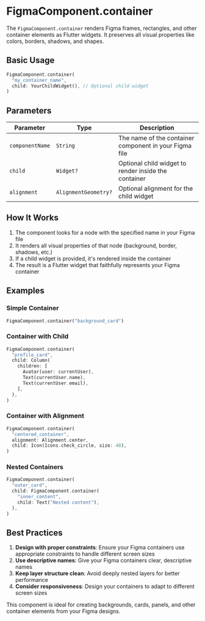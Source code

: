 # FigmaComponent.container

The `FigmaComponent.container` renders Figma frames, rectangles, and other container elements as Flutter widgets. It preserves all visual properties like colors, borders, shadows, and shapes.

## Basic Usage

```dart
FigmaComponent.container(
  "my_container_name",
  child: YourChildWidget(), // Optional child widget
)
```

## Parameters

| Parameter | Type | Description |
|-----------|------|-------------|
| `componentName` | `String` | The name of the container component in your Figma file |
| `child` | `Widget?` | Optional child widget to render inside the container |
| `alignment` | `AlignmentGeometry?` | Optional alignment for the child widget |

## How It Works

1. The component looks for a node with the specified name in your Figma file
2. It renders all visual properties of that node (background, border, shadows, etc.)
3. If a child widget is provided, it's rendered inside the container
4. The result is a Flutter widget that faithfully represents your Figma container

## Examples

### Simple Container

```dart
FigmaComponent.container("background_card")
```

### Container with Child

```dart
FigmaComponent.container(
  "profile_card",
  child: Column(
    children: [
      Avatar(user: currentUser),
      Text(currentUser.name),
      Text(currentUser.email),
    ],
  ),
)
```

### Container with Alignment

```dart
FigmaComponent.container(
  "centered_container",
  alignment: Alignment.center,
  child: Icon(Icons.check_circle, size: 48),
)
```

### Nested Containers

```dart
FigmaComponent.container(
  "outer_card",
  child: FigmaComponent.container(
    "inner_content",
    child: Text("Nested content"),
  ),
)
```

## Best Practices

1. **Design with proper constraints**: Ensure your Figma containers use appropriate constraints to handle different screen sizes
2. **Use descriptive names**: Give your Figma containers clear, descriptive names
3. **Keep layer structure clean**: Avoid deeply nested layers for better performance
4. **Consider responsiveness**: Design your containers to adapt to different screen sizes

This component is ideal for creating backgrounds, cards, panels, and other container elements from your Figma designs.
